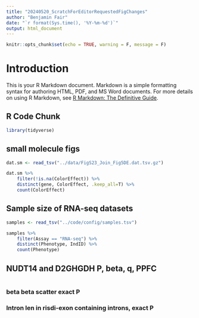 ```yaml
---
title: "20240520_ScratchForEditorRequestedFigChanges"
author: "Benjamin Fair"
date: "`r format(Sys.time(), '%Y-%m-%d')`"
output: html_document
---
```


```r
knitr::opts_chunk$set(echo = TRUE, warning = F, message = F)
```

# Introduction

This is your R Markdown document. Markdown is a simple formatting syntax for authoring HTML, PDF, and MS Word documents. For more details on using R Markdown, see [R Markdown: The Definitive Guide](https://bookdown.org/yihui/rmarkdown/).

## R Code Chunk

```r
library(tidyverse)
```

## small molecule figs

```r
dat.sm <- read_tsv("../data/FigS23_Join_Fig5DE.dat.tsv.gz")

dat.sm %>%
    filter(!is.na(ColorEffect)) %>%
    distinct(gene, ColorEffect, .keep_all=T) %>%
    count(ColorEffect)
```

## Sample size of RNA-seq datasets

```r
samples <- read_tsv("../code/config/samples.tsv")

samples %>%
    filter(Assay == "RNA-seq") %>%
    distinct(Phenotype, IndID) %>%
    count(Phenotype)
```

## NUDT14 and D2GHGDH P, beta, q, PPFC

```r

```

### beta beta scatter exact P

### Intron len in risdi-exon containing introns, exact P